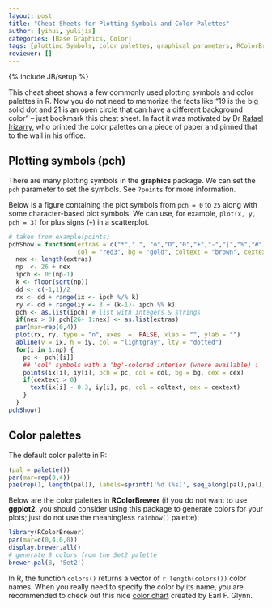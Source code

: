 ```yaml
---
layout: post
title: "Cheat Sheets for Plotting Symbols and Color Palettes"
author: [yihui, yulijia]
categories: [Base Graphics, Color]
tags: [plotting Symbols, color palettes, graphical parameters, RColorBrewer]
reviewer: []
---
```

{% include JB/setup %}

This cheat sheet shows a few commonly used plotting symbols and color palettes in R. Now you do not
need to memorize the facts like "19 is the big solid dot and 21 is an open circle that can have a
different background color" -- just bookmark this cheat sheet. In fact it was motivated by Dr
[Rafael Irizarry](http://rafalab.jhsph.edu/), who printed the color palettes on a piece of paper
and pinned that to the wall in his office.

## Plotting symbols (pch)

There are many plotting symbols in the **graphics** package. We can set the `pch` parameter to set
the symbols. See `?points` for more information.

Below is a figure containing the plot symbols from `pch = 0` to `25` along with some
character-based plot symbols. We can use, for example, `plot(x, y, pch = 3)` for plus signs (`+`)
in a scatterplot.

```r
# taken from example(points)
pchShow = function(extras = c("*",".", "o","O","0","+","-","|","%","#"), cex = 3,
                   col = "red3", bg = "gold", coltext = "brown", cextext = 1.2) {
  nex <- length(extras)
  np  <- 26 + nex
  ipch <- 0:(np-1)
  k <- floor(sqrt(np))
  dd <- c(-1,1)/2
  rx <- dd + range(ix <- ipch %/% k)
  ry <- dd + range(iy <- 3 + (k-1)- ipch %% k)
  pch <- as.list(ipch) # list with integers & strings
  if(nex > 0) pch[26+ 1:nex] <- as.list(extras)
  par(mar=rep(0,4))
  plot(rx, ry, type = "n", axes  =  FALSE, xlab = "", ylab = "")
  abline(v = ix, h = iy, col = "lightgray", lty = "dotted")
  for(i in 1:np) {
    pc <- pch[[i]]
    ## 'col' symbols with a 'bg'-colored interior (where available) :
    points(ix[i], iy[i], pch = pc, col = col, bg = bg, cex = cex)
    if(cextext > 0)
      text(ix[i] - 0.3, iy[i], pc, col = coltext, cex = cextext)
    }
  }
pchShow()
```

## Color palettes

The default color palette in R:

```r
(pal = palette())
par(mar=rep(0,4))
pie(rep(1, length(pal)), labels=sprintf('%d (%s)', seq_along(pal),pal), col=pal)
```

Below are the color palettes in **RColorBrewer** (if you do not want to use **ggplot2**, you should
consider using this package to generate colors for your plots; just do not use the meaningless
`rainbow()` palette):

```r
library(RColorBrewer)
par(mar=c(0,4,0,0))
display.brewer.all()
# generate 8 colors from the Set2 palette
brewer.pal(8, 'Set2')
```

In R, the function `colors()` returns a vector of `r length(colors())` color names. When you really
need to specify the color by its name, you are recommended to check out this nice [color
chart](http://research.stowers-institute.org/efg/R/Color/Chart/ColorChart.pdf) created by Earl F.
Glynn.
